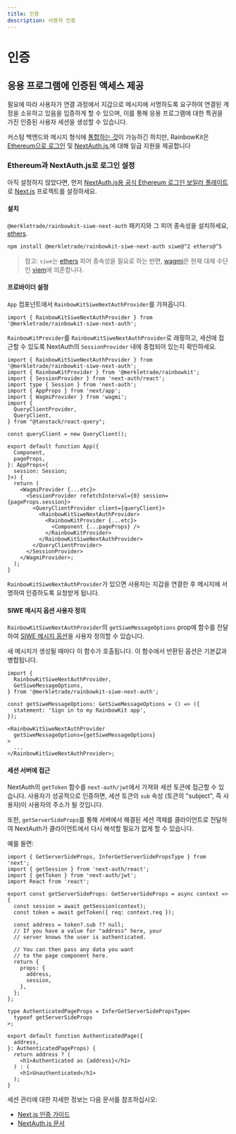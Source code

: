 ```yaml
---
title: 인증
description: 사용자 인증
---
```


# 인증

## 응용 프로그램에 인증된 액세스 제공

필요에 따라 사용자가 연결 과정에서 지갑으로 메시지에 서명하도록 요구하여 연결된 계정을 소유하고 있음을 입증하게 할 수 있으며, 이를 통해 응용 프로그램에 대한 특권을 가진 인증된 사용자 세션을 생성할 수 있습니다.

커스텀 백엔드와 메시지 형식에 [통합하는 것](/docs/custom-authentication)이 가능하긴 하지만, RainbowKit은 [Ethereum으로 로그인](https://login.xyz) 및 [NextAuth.js.](https://next-auth.js.org)에 대해 일급 지원을 제공합니다

### Ethereum과 NextAuth.js로 로그인 설정

아직 설정하지 않았다면, 먼저 [NextAuth.js용 공식 Ethereum 로그인 보일러 플레이트](https://docs.login.xyz/integrations/nextauth.js)로 [Next.js](https://nextjs.org) 프로젝트를 설정하세요.

#### 설치

`@merkletrade/rainbowkit-siwe-next-auth` 패키지와 그 피어 종속성을 설치하세요, [ethers](https://docs.ethers.org/v5/).

```bash
npm install @merkletrade/rainbowkit-siwe-next-auth siwe@^2 ethers@^5
```

> 참고: `siwe`는 [ethers](https://docs.ethers.org/v5/) 피어 종속성을 필요로 하는 반면, [wagmi](https://wagmi.sh/)은 현재 대체 수단인 [viem](https://viem.sh)에 의존합니다.

#### 프로바이더 설정

`App` 컴포넌트에서 `RainbowKitSiweNextAuthProvider`를 가져옵니다.

```tsx
import { RainbowKitSiweNextAuthProvider } from '@merkletrade/rainbowkit-siwe-next-auth';
```

`RainbowKitProvider`를 `RainbowKitSiweNextAuthProvider`로 래핑하고, 세션에 접근할 수 있도록 NextAuth의 `SessionProvider` 내에 중첩되어 있는지 확인하세요.

```tsx
import { RainbowKitSiweNextAuthProvider } from '@merkletrade/rainbowkit-siwe-next-auth';
import { RainbowKitProvider } from '@merkletrade/rainbowkit';
import { SessionProvider } from 'next-auth/react';
import type { Session } from 'next-auth';
import { AppProps } from 'next/app';
import { WagmiProvider } from 'wagmi';
import {
  QueryClientProvider,
  QueryClient,
} from "@tanstack/react-query";

const queryClient = new QueryClient();

export default function App({
  Component,
  pageProps,
}: AppProps<{
  session: Session;
}>) {
  return (
    <WagmiProvider {...etc}>
      <SessionProvider refetchInterval={0} session={pageProps.session}>
        <QueryClientProvider client={queryClient}>
          <RainbowKitSiweNextAuthProvider>
            <RainbowKitProvider {...etc}>
              <Component {...pageProps} />
            </RainbowKitProvider>
          </RainbowKitSiweNextAuthProvider>
        </QueryClientProvider>
      </SessionProvider>
    </WagmiProvider>;
  );
}
```

`RainbowKitSiweNextAuthProvider`가 있으면 사용자는 지갑을 연결한 후 메시지에 서명하여 인증하도록 요청받게 됩니다.

#### SIWE 메시지 옵션 사용자 정의

`RainbowKitSiweNextAuthProvider`의 `getSiweMessageOptions` prop에 함수를 전달하여 [SIWE 메시지 옵션](https://github.com/spruceid/siwe/blob/v1.1.6/packages/siwe/lib/client.ts#L29)을 사용자 정의할 수 있습니다.

새 메시지가 생성될 때마다 이 함수가 호출됩니다. 이 함수에서 반환된 옵션은 기본값과 병합됩니다.

```tsx
import {
  RainbowKitSiweNextAuthProvider,
  GetSiweMessageOptions,
} from '@merkletrade/rainbowkit-siwe-next-auth';

const getSiweMessageOptions: GetSiweMessageOptions = () => ({
  statement: 'Sign in to my RainbowKit app',
});

<RainbowKitSiweNextAuthProvider
  getSiweMessageOptions={getSiweMessageOptions}
>
  ...
</RainbowKitSiweNextAuthProvider>;
```

#### 세션 서버에 접근

NextAuth의 `getToken` 함수를 `next-auth/jwt`에서 가져와 세션 토큰에 접근할 수 있습니다. 사용자가 성공적으로 인증하면, 세션 토큰의 `sub` 속성 (토큰의 "subject", 즉 사용자)이 사용자의 주소가 될 것입니다.

또한, `getServerSideProps`를 통해 서버에서 해결된 세션 객체를 클라이언트로 전달하여 NextAuth가 클라이언트에서 다시 해석할 필요가 없게 할 수 있습니다.

예를 들면:

```tsx
import { GetServerSideProps, InferGetServerSidePropsType } from 'next';
import { getSession } from 'next-auth/react';
import { getToken } from 'next-auth/jwt';
import React from 'react';

export const getServerSideProps: GetServerSideProps = async context => {
  const session = await getSession(context);
  const token = await getToken({ req: context.req });

  const address = token?.sub ?? null;
  // If you have a value for "address" here, your
  // server knows the user is authenticated.

  // You can then pass any data you want
  // to the page component here.
  return {
    props: {
      address,
      session,
    },
  };
};

type AuthenticatedPageProps = InferGetServerSidePropsType<
  typeof getServerSideProps
>;

export default function AuthenticatedPage({
  address,
}: AuthenticatedPageProps) {
  return address ? (
    <h1>Authenticated as {address}</h1>
  ) : (
    <h1>Unauthenticated</h1>
  );
}
```

세션 관리에 대한 자세한 정보는 다음 문서를 참조하십시오:

- [Next.js 인증 가이드](https://nextjs.org/docs/authentication)
- [NextAuth.js 문서](https://next-auth.js.org)
